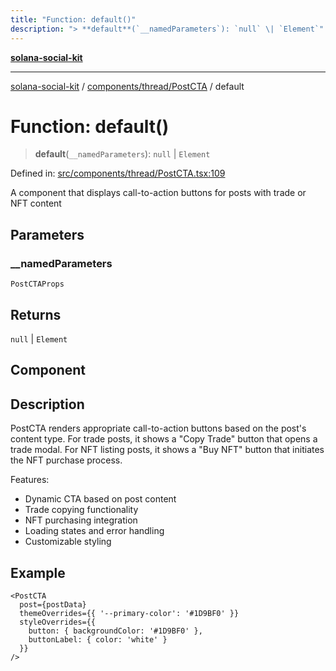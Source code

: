 ```yaml
---
title: "Function: default()"
description: "> **default**(`__namedParameters`): `null` \| `Element`"
---
```


[**solana-social-kit**](../../../../README.mdx)

***

[solana-social-kit](../../../../README.mdx) / [components/thread/PostCTA](../README.mdx) / default

# Function: default()

> **default**(`__namedParameters`): `null` \| `Element`

Defined in: [src/components/thread/PostCTA.tsx:109](https://github.com/SendArcade/solana-social-starter/blob/03568260ca96ed63f77049843c721de1cb011893/src/components/thread/PostCTA.tsx#L109)

A component that displays call-to-action buttons for posts with trade or NFT content

## Parameters

### \_\_namedParameters

`PostCTAProps`

## Returns

`null` \| `Element`

## Component

## Description

PostCTA renders appropriate call-to-action buttons based on the post's content type.
For trade posts, it shows a "Copy Trade" button that opens a trade modal. For NFT
listing posts, it shows a "Buy NFT" button that initiates the NFT purchase process.

Features:
- Dynamic CTA based on post content
- Trade copying functionality
- NFT purchasing integration
- Loading states and error handling
- Customizable styling

## Example

```tsx
<PostCTA
  post={postData}
  themeOverrides={{ '--primary-color': '#1D9BF0' }}
  styleOverrides={{
    button: { backgroundColor: '#1D9BF0' },
    buttonLabel: { color: 'white' }
  }}
/>
```
